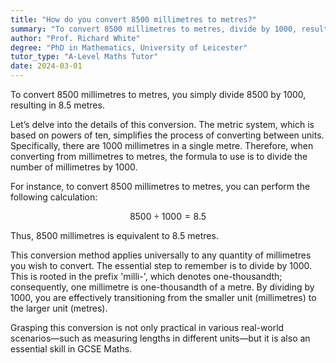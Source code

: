 ```yaml
---
title: "How do you convert 8500 millimetres to metres?"
summary: "To convert 8500 millimetres to metres, divide by 1000, resulting in 8.5 metres."
author: "Prof. Richard White"
degree: "PhD in Mathematics, University of Leicester"
tutor_type: "A-Level Maths Tutor"
date: 2024-03-01
---
```


To convert $8500$ millimetres to metres, you simply divide $8500$ by $1000$, resulting in $8.5$ metres.

Let’s delve into the details of this conversion. The metric system, which is based on powers of ten, simplifies the process of converting between units. Specifically, there are $1000$ millimetres in a single metre. Therefore, when converting from millimetres to metres, the formula to use is to divide the number of millimetres by $1000$.

For instance, to convert $8500$ millimetres to metres, you can perform the following calculation:

$$
8500 \div 1000 = 8.5
$$

Thus, $8500$ millimetres is equivalent to $8.5$ metres.

This conversion method applies universally to any quantity of millimetres you wish to convert. The essential step to remember is to divide by $1000$. This is rooted in the prefix 'milli-', which denotes one-thousandth; consequently, one millimetre is one-thousandth of a metre. By dividing by $1000$, you are effectively transitioning from the smaller unit (millimetres) to the larger unit (metres).

Grasping this conversion is not only practical in various real-world scenarios—such as measuring lengths in different units—but it is also an essential skill in GCSE Maths.
    